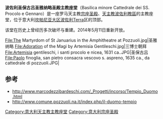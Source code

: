 '''波佐利圣保古吕圣雅纳略圣殿主教座堂'''（Basilica minore Cattedrale dei SS. Procolo e Gennaro）是一座罗马天主教[[宗座圣殿|宗座圣殿]]、[[天主教波佐利教區|天主教波佐利教區]]的主教座堂，位于意大利[[坎帕尼亚大区|坎帕尼亚大区]][[波佐利|波佐利]]Terra区的顶部。

该堂在历史上曾经历多次破坏与重建。2014年5月11日重新开放。
<gallery>
File:The Martyrdom of St Januarius in the Amphitheatre at Pozzuoli.jpg|圣雅纳略
File:Adoration of the Magi by Artemisia Gentileschi.jpg|三博士朝拜
File:Artemisia gentileschi, i santi procolo e nicea, 1631 ca..JPG|圣保古吕
File:Paolo finoglia, san pietro consacra vescovo s. aspreno, 1635 ca., da cattedrale di pozzuoli.JPG|
</gallery>

== 参考 ==
<references />
* http://www.marcodezzibardeschi.com/_Progetti/incorso/Tempio_Duomo.html {{Wayback|url=http://www.marcodezzibardeschi.com/_Progetti/incorso/Tempio_Duomo.html |date=20200815041228 }}
* http://www.comune.pozzuoli.na.it/index.php/il-duomo-tempio {{Wayback|url=http://www.comune.pozzuoli.na.it/index.php/il-duomo-tempio |date=20170204004735 }}

[[Category:意大利天主教主教座堂|Category:意大利天主教主教座堂]]
[[Category:意大利宗座圣殿|Category:意大利宗座圣殿]]